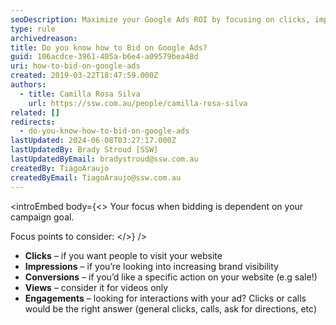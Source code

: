 ```yaml
---
seoDescription: Maximize your Google Ads ROI by focusing on clicks, impressions, conversions, views, or engagements, depending on your campaign goal.
type: rule
archivedreason:
title: Do you know how to Bid on Google Ads?
guid: 106acdce-3961-405a-b6e4-a09579bea48d
uri: how-to-bid-on-google-ads
created: 2019-03-22T18:47:59.000Z
authors:
  - title: Camilla Rosa Silva
    url: https://ssw.com.au/people/camilla-rosa-silva
related: []
redirects:
  - do-you-know-how-to-bid-on-google-ads
lastUpdated: 2024-06-08T03:27:17.000Z
lastUpdatedBy: Brady Stroud [SSW]
lastUpdatedByEmail: bradystroud@ssw.com.au
createdBy: TiagoAraujo
createdByEmail: TiagoAraujo@ssw.com.au
---
```


<introEmbed
  body={<>
Your focus when bidding is dependent on your campaign goal.

Focus points to consider:
  </>}
/>
- **Clicks** – if you want people to visit your website
- **Impressions** – if you’re looking into increasing brand visibility
- **Conversions** – if you’d like a specific action on your website (e.g sale!)
- **Views** – consider it for videos only
- **Engagements** – looking for interactions with your ad? Clicks or calls would be the right answer (general clicks, calls, ask for directions, etc)

